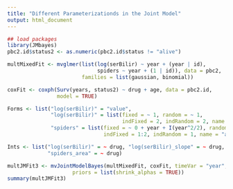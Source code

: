 ```yaml
---
title: "Different Parameterizationds in the Joint Model"
output: html_document
---
```




```r

## load packages
library(JMbayes)
pbc2.id$status2 <- as.numeric(pbc2.id$status != "alive")

multMixedFit <- mvglmer(list(log(serBilir) ~ year + (year | id),
                             spiders ~ year + (1 | id)), data = pbc2,
                        families = list(gaussian, binomial))

coxFit <- coxph(Surv(years, status2) ~ drug + age, data = pbc2.id,
                model = TRUE)

Forms <- list("log(serBilir)" = "value",
              "log(serBilir)" = list(fixed = ~ 1, random = ~ 1,
                                     indFixed = 2, indRandom = 2, name = "slope"),
              "spiders" = list(fixed = ~ 0 + year + I(year^2/2), random = ~ 0 + year,
                               indFixed = 1:2, indRandom = 1, name = "area"))

Ints <- list("log(serBilir)" = ~ drug, "log(serBilir)_slope" = ~ drug,
             "spiders_area" = ~ drug)

multJMFit3 <- mvJointModelBayes(multMixedFit, coxFit, timeVar = "year", Formulas = Forms, Interactions = Ints,
                     priors = list(shrink_alphas = TRUE))
summary(multJMFit3)

```
